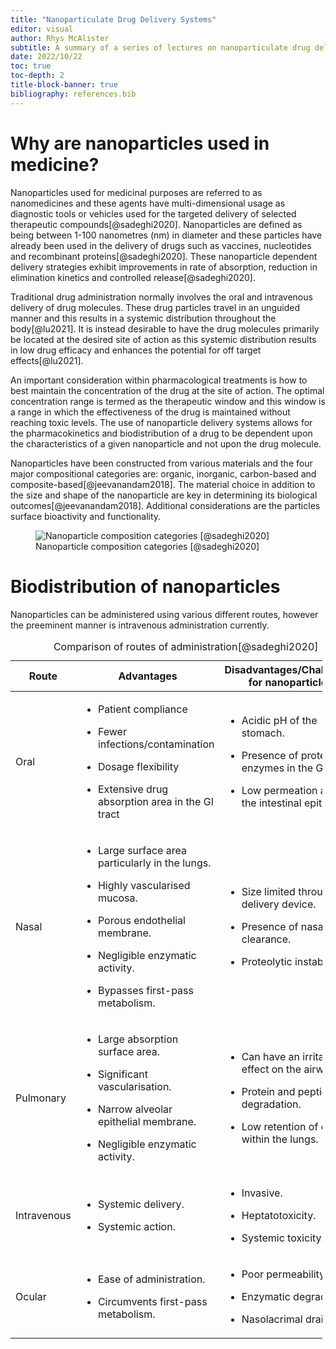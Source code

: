 ```yaml
---
title: "Nanoparticulate Drug Delivery Systems"
editor: visual
author: Rhys McAlister
subtitle: A summary of a series of lectures on nanoparticulate drug delivery systems for cancer therapy.
date: 2022/10/22
toc: true
toc-depth: 2
title-block-banner: true
bibliography: references.bib
---
```


# Why are nanoparticles used in medicine?

Nanoparticles used for medicinal purposes are referred to as nanomedicines and these agents have multi-dimensional usage as diagnostic tools or vehicles used for the targeted delivery of selected therapeutic compounds[@sadeghi2020]. Nanoparticles are defined as being between 1-100 nanometres (nm) in diameter and these particles have already been used in the delivery of drugs such as vaccines, nucleotides and recombinant proteins[@sadeghi2020]. These nanoparticle dependent delivery strategies exhibit improvements in rate of absorption, reduction in elimination kinetics and controlled release[@sadeghi2020].

Traditional drug administration normally involves the oral and intravenous delivery of drug molecules. These drug particles travel in an unguided manner and this results in a systemic distribution throughout the body[@lu2021]. It is instead desirable to have the drug molecules primarily be located at the desired site of action as this systemic distribution results in low drug efficacy and enhances the potential for off target effects[@lu2021].

An important consideration within pharmacological treatments is how to best maintain the concentration of the drug at the site of action. The optimal concentration range is termed as the therapeutic window and this window is a range in which the effectiveness of the drug is maintained without reaching toxic levels. The use of nanoparticle delivery systems allows for the pharmacokinetics and biodistribution of a drug to be dependent upon the characteristics of a given nanoparticle and not upon the drug molecule.

Nanoparticles have been constructed from various materials and the four major compositional categories are: organic, inorganic, carbon-based and composite-based[@jeevanandam2018]. The material choice in addition to the size and shape of the nanoparticle are key in determining its biological outcomes[@jeevanandam2018]. Additional considerations are the particles surface bioactivity and functionality.

::: column-margin
![Nanoparticle composition categories [@sadeghi2020]](cat-image.jpg)
:::

# Biodistribution of nanoparticles

Nanoparticles can be administered using various different routes, however the preeminent manner is intravenous administration currently.

+-------------+----------------------------------------------------+------------------------------------------------------+
| Route       | Advantages                                         | Disadvantages/Challenges for nanoparticles           |
+=============+====================================================+======================================================+
| Oral        | -   Patient compliance                             | -   Acidic pH of the stomach.                        |
|             |                                                    |                                                      |
|             | -   Fewer infections/contamination                 | -   Presence of proteolytic enzymes in the GI tract. |
|             |                                                    |                                                      |
|             | -   Dosage flexibility                             | -   Low permeation across the intestinal epithelium. |
|             |                                                    |                                                      |
|             | -   Extensive drug absorption area in the GI tract |                                                      |
+-------------+----------------------------------------------------+------------------------------------------------------+
| Nasal       | -   Large surface area particularly in the lungs.  | -   Size limited through the delivery device.        |
|             |                                                    |                                                      |
|             | -   Highly vascularised mucosa.                    | -   Presence of nasal clearance.                     |
|             |                                                    |                                                      |
|             | -   Porous endothelial membrane.                   | -   Proteolytic instability.                         |
|             |                                                    |                                                      |
|             | -   Negligible enzymatic activity.                 |                                                      |
|             |                                                    |                                                      |
|             | -   Bypasses first-pass metabolism.                |                                                      |
+-------------+----------------------------------------------------+------------------------------------------------------+
| Pulmonary   | -   Large absorption surface area.                 | -   Can have an irritant effect on the airways.      |
|             |                                                    |                                                      |
|             | -   Significant vascularisation.                   | -   Protein and peptide degradation.                 |
|             |                                                    |                                                      |
|             | -   Narrow alveolar epithelial membrane.           | -   Low retention of drug within the lungs.          |
|             |                                                    |                                                      |
|             | -   Negligible enzymatic activity.                 |                                                      |
+-------------+----------------------------------------------------+------------------------------------------------------+
| Intravenous | -   Systemic delivery.                             | -   Invasive.                                        |
|             |                                                    |                                                      |
|             | -   Systemic action.                               | -   Heptatotoxicity.                                 |
|             |                                                    |                                                      |
|             |                                                    | -   Systemic toxicity.                               |
+-------------+----------------------------------------------------+------------------------------------------------------+
| Ocular      | -   Ease of administration.                        | -   Poor permeability.                               |
|             |                                                    |                                                      |
|             | -   Circumvents first-pass metabolism.             | -   Enzymatic degradation.                           |
|             |                                                    |                                                      |
|             |                                                    | -   Nasolacrimal drainage.                           |
+-------------+----------------------------------------------------+------------------------------------------------------+

: Comparison of routes of administration[@sadeghi2020]

